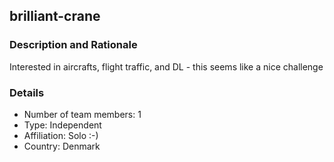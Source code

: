 ## brilliant-crane

### Description and Rationale
Interested in aircrafts, flight traffic, and DL - this seems like a nice challenge

### Details

* Number of team members: 1
* Type: Independent
* Affiliation: Solo :-)
* Country: Denmark

